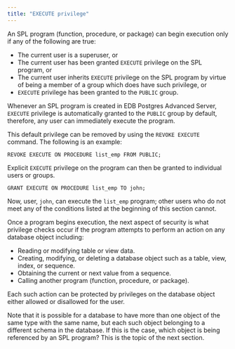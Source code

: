 ```yaml
---
title: "EXECUTE privilege"
---
```


<div id="execute_privilege" class="registered_link"></div>

An SPL program (function, procedure, or package) can begin execution only if any of the following are true:

-   The current user is a superuser, or
-   The current user has been granted `EXECUTE` privilege on the SPL program, or
-   The current user inherits `EXECUTE` privilege on the SPL program by virtue of being a member of a group which does have such privilege, or
-   `EXECUTE` privilege has been granted to the `PUBLIC` group.

Whenever an SPL program is created in EDB Postgres Advanced Server, `EXECUTE` privilege is automatically granted to the `PUBLIC` group by default, therefore, any user can immediately execute the program.

This default privilege can be removed by using the `REVOKE EXECUTE` command. The following is an example:

```text
REVOKE EXECUTE ON PROCEDURE list_emp FROM PUBLIC;
```

Explicit `EXECUTE` privilege on the program can then be granted to individual users or groups.

```text
GRANT EXECUTE ON PROCEDURE list_emp TO john;
```

Now, user, `john`, can execute the `list_emp` program; other users who do not meet any of the conditions listed at the beginning of this section cannot.

Once a program begins execution, the next aspect of security is what privilege checks occur if the program attempts to perform an action on any database object including:

-   Reading or modifying table or view data.
-   Creating, modifying, or deleting a database object such as a table, view, index, or sequence.
-   Obtaining the current or next value from a sequence.
-   Calling another program (function, procedure, or package).

Each such action can be protected by privileges on the database object either allowed or disallowed for the user.

Note that it is possible for a database to have more than one object of the same type with the same name, but each such object belonging to a different schema in the database. If this is the case, which object is being referenced by an SPL program? This is the topic of the next section.
